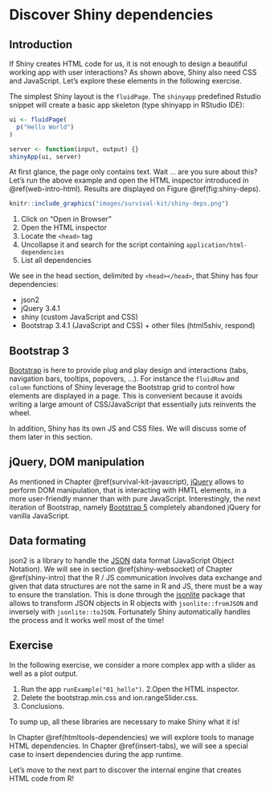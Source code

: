 # Discover Shiny dependencies {#web-dependencies}

## Introduction
If Shiny creates HTML code for us, it is not enough to design a beautiful working app with user interactions? As shown above, Shiny also need CSS and JavaScript. Let's explore these elements in the following exercise.
  
The simplest Shiny layout is the `fluidPage`. The `shinyapp` predefined Rstudio snippet will create a basic app skeleton (type shinyapp in RStudio IDE):

```r
ui <- fluidPage(
  p("Hello World")
)

server <- function(input, output) {}
shinyApp(ui, server)
```

At first glance, the page only contains text. Wait ... are you sure about this? Let's run the above example and open the HTML inspector introduced in \@ref(web-intro-html). Results are displayed on Figure \@ref(fig:shiny-deps).

```r
knitr::include_graphics("images/survival-kit/shiny-deps.png")
```

  1. Click on "Open in Browser"
  2. Open the HTML inspector
  3. Locate the `<head>` tag 
  4. Uncollapse it and search for the script containing   `application/html-dependencies`
  5. List all dependencies

We see in the head section, delimited by `<head></head>`, that Shiny has four dependencies:

  - json2
  - jQuery 3.4.1
  - shiny (custom JavaScript and CSS)
  - Bootstrap 3.4.1 (JavaScript and CSS) + other files (html5shiv, respond)

## Bootstrap 3
[Bootstrap](https://getbootstrap.com) is here to provide plug and play design and interactions (tabs, navigation bars, tooltips, popovers, ...). For instance the `fluidRow` and `column` functions of Shiny leverage the Bootstrap grid to control how elements are displayed in a page. This is convenient because it avoids writing a large amount of CSS/JavaScript that essentially juts reinvents the wheel.

In addition, Shiny has its own JS and CSS files. We will discuss some of them later in this section.

## jQuery, DOM manipulation
As mentioned in Chapter \@ref(survival-kit-javascript), [jQuery](https://jquery.com/) allows to perform DOM manipulation, that is interacting with HMTL elements, in a more user-friendly manner than with pure JavaScript. Interestingly, the next iteration of Bootstrap, namely [Bootstrap 5](https://blog.getbootstrap.com/2020/06/16/bootstrap-5-alpha/) completely abandoned jQuery for vanilla JavaScript.


## Data formating
json2 is a library to handle the [JSON](https://www.json.org/json-en.html) data format (JavaScript Object Notation). We will see in section \@ref(shiny-websocket) of Chapter \@ref(shiny-intro) that the R / JS communication involves data exchange and given that data structures are not the same in R and JS, there must be a way to ensure the translation. This is done through the [jsonlite](https://cran.r-project.org/web/packages/jsonlite/index.html) package that allows to transform JSON objects in R objects with `jsonlite::fromJSON` and inversely with `jsonlite::toJSON`. Fortunately Shiny automatically handles the process and it works well most of the time!
  
  
## Exercise

In the following exercise, we consider a more complex app with a slider as well as a plot output.

  1. Run the app `runExample("01_hello")`.
  2.Open the HTML inspector.
  3. Delete the bootstrap.min.css and ion.rangeSlider.css.
  4. Conclusions.
  
  
To sump up, all these libraries are necessary to make Shiny what it is! 
  
In Chapter \@ref(htmltools-dependencies) we will explore tools to manage HTML dependencies. In Chapter \@ref(insert-tabs), we will see a special case to insert dependencies during the app runtime.  

Let's move to the next part to discover the internal engine that creates HTML code from R!
